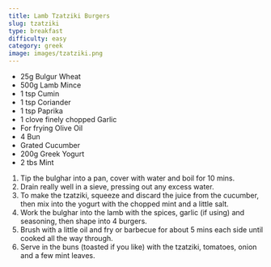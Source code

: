 ```yaml
---
title: Lamb Tzatziki Burgers
slug: tzatziki
type: breakfast
difficulty: easy
category: greek
image: images/tzatziki.png
---
```


<RecipeLayout>

- 25g Bulgur Wheat
- 500g Lamb Mince
- 1 tsp Cumin
- 1 tsp Coriander
- 1 tsp Paprika
- 1 clove finely chopped Garlic
- For frying Olive Oil
- 4 Bun
- Grated Cucumber
- 200g Greek Yogurt
- 2 tbs Mint

1. Tip the bulghar into a pan, cover with water and boil for 10 mins.
1. Drain really well in a sieve, pressing out any excess water.
1. To make the tzatziki, squeeze and discard the juice from the cucumber, then mix into the yogurt with the chopped mint and a little salt.
1. Work the bulghar into the lamb with the spices, garlic (if using) and seasoning, then shape into 4 burgers.
1. Brush with a little oil and fry or barbecue for about 5 mins each side until cooked all the way through.
1. Serve in the buns (toasted if you like) with the tzatziki, tomatoes, onion and a few mint leaves.

</RecipeLayout>
